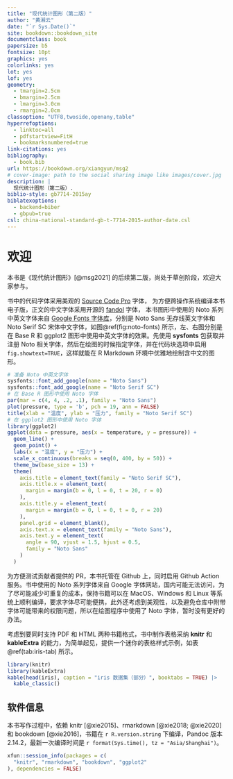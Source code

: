 ```yaml
--- 
title: "现代统计图形（第二版）"
author: "黄湘云"
date: "`r Sys.Date()`"
site: bookdown::bookdown_site
documentclass: book
papersize: b5
fontsize: 10pt
graphics: yes
colorlinks: yes
lot: yes
lof: yes
geometry:
  - tmargin=2.5cm
  - bmargin=2.5cm
  - lmargin=3.0cm
  - rmargin=2.0cm
classoption: "UTF8,twoside,openany,table"
hyperrefoptions:
  - linktoc=all
  - pdfstartview=FitH
  - bookmarksnumbered=true
link-citations: yes
bibliography: 
  - book.bib
url: https://bookdown.org/xiangyun/msg2
# cover-image: path to the social sharing image like images/cover.jpg
description: |
  现代统计图形（第二版）.
biblio-style: gb7714-2015ay
biblatexoptions: 
  - backend=biber
  - gbpub=true
csl: china-national-standard-gb-t-7714-2015-author-date.csl
---
```



# 欢迎 {#welcome .unnumbered}

::: {.rmdwarning data-latex="{警告}"}
本书是《现代统计图形》[@msg2021] 的后续第二版，尚处于草创阶段，欢迎大家参与。
:::

书中的代码字体采用美观的 [Source Code Pro](https://ctan.org/pkg/sourcecodepro) 字体，
为方便跨操作系统编译本书电子版，正文的中文字体采用开源的 [fandol](https://ctan.org/pkg/fandol) 字体，
本书图形中使用的 Noto 系列中英文字体来自 [Google Fonts 字体库](https://fonts.google.com/)，分别是 Noto Sans 无存线英文字体和 Noto Serif SC 宋体中文字体，如图\@ref(fig:noto-fonts) 所示，左、右图分别是在 Base R 和 ggplot2 图形中使用中英文字体的效果。先使用 **sysfonts** 包获取并注册 Noto 相关字体，然后在绘图的时候指定字体，并在代码块选项中启用 `fig.showtext=TRUE`，这样就能在 R Markdown 环境中优雅地绘制含中文的图形。

```r
# 准备 Noto 中英文字体
sysfonts::font_add_google(name = "Noto Sans")
sysfonts::font_add_google(name = "Noto Serif SC")
# 在 Base R 图形中使用 Noto 字体
par(mar = c(4, 4, .2, .1), family = "Noto Sans")
plot(pressure, type = 'b', pch = 19, ann = FALSE)
title(xlab = "温度", ylab = "压力", family = "Noto Serif SC")
# 在 ggplot2 图形中使用 Noto 字体
library(ggplot2)
ggplot(data = pressure, aes(x = temperature, y = pressure)) +
  geom_line() +
  geom_point() +
  labs(x = "温度", y = "压力") +
  scale_x_continuous(breaks = seq(0, 400, by = 50)) +
  theme_bw(base_size = 13) +
  theme(
    axis.title = element_text(family = "Noto Serif SC"),
    axis.title.x = element_text(
      margin = margin(b = 0, l = 0, t = 20, r = 0)
    ),
    axis.title.y = element_text(
      margin = margin(b = 0, l = 0, t = 0, r = 20)
    ),
    panel.grid = element_blank(),
    axis.text.x = element_text(family = "Noto Sans"),
    axis.text.y = element_text(
      angle = 90, vjust = 1.5, hjust = 0.5,
      family = "Noto Sans"
    )
  )
```

::: {.rmdnote data-latex="{注意}"}
为方便测试贡献者提供的 PR，本书托管在 Github 上，同时启用 Github Action 服务。书中使用的 Noto 系列字体来自 Google 字体网站，国内可能无法访问，为了尽可能减少可重复的成本，保持书籍可以在 MacOS、Windows 和 Linux 等系统上顺利编译，要求字体尽可能便携，此外还考虑到美观性，以及避免仓库中附带字体可能带来的权限问题，所以在绘图程序中使用了 Noto 字体，暂时没有更好的办法。
:::

考虑到要同时支持 PDF 和 HTML 两种书籍格式，书中制作表格采纳 **knitr** 和 **kableExtra** 的能力，为简单起见，提供一个迷你的表格样式示例，如表 \@ref(tab:iris-tab) 所示。

```r
library(knitr)
library(kableExtra)
kable(head(iris), caption = "iris 数据集（部分）", booktabs = TRUE) |> 
  kable_classic()
```


## 软件信息 {#session .unnumbered}

本书写作过程中，依赖 knitr [@xie2015]、rmarkdown [@xie2018; @xie2020] 和 bookdown [@xie2016]，书籍在 `r R.version.string` 下编译，Pandoc 版本 2.14.2，最新一次编译时间是 `r format(Sys.time(), tz = "Asia/Shanghai")`。

```r
xfun::session_info(packages = c(
  "knitr", "rmarkdown", "bookdown", "ggplot2"
), dependencies = FALSE)
```
